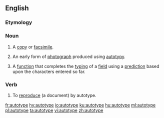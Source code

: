 ==English==

===Etymology===
{{prefix|auto|type|lang=en}}

===Noun===
{{wikipedia}}
{{en-noun|~}}

# {{lb|en|dated|countable}} A [[copy]] or [[facsimile]].
# {{lb|en|dated|countable}} An early form of [[photograph]] produced using [[autotypy]].
# {{lb|en|uncountable|computing}} A [[function]] that completes the [[typing]] of a [[field]] using a [[prediction]] based upon the characters entered so far.

===Verb===
{{en-verb|autotyp}}

# {{lb|en|dated|transitive}} To [[reproduce]] (a document) by autotype.

[[fr:autotype]]
[[hy:autotype]]
[[io:autotype]]
[[ku:autotype]]
[[hu:autotype]]
[[ml:autotype]]
[[pl:autotype]]
[[ta:autotype]]
[[vi:autotype]]
[[zh:autotype]]